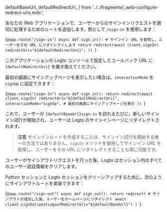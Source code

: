 
  defaultBaseUrl,
  defaultRedirectUri,
} from '../../fragments/_web-configure-redirect-uris.mdx';

あなたの Web アプリケーションで、ユーザーからのサインインリクエストを適切に処理するためのルートを追加します。例として `/sign-in` を使用します：

<CodeBlock language="python" title="flask.py">{`@app.route("/sign-in")
async def sign_in():
    # サインイン URL を取得し、ユーザーをその URL にリダイレクトします
    return redirect(await client.signIn(
        redirectUri="${defaultRedirectUri}",
    ))
`}</CodeBlock>

このアプリケーションの Logto コンソールで設定したコールバック URL に <code>{defaultRedirectUri}</code> を置き換えてください。

最初の画面にサインアップページを表示したい場合は、`interactionMode` を `signUp` に設定できます：

<CodeBlock language="python" title="flask.py">{`@app.route("/sign-in")
async def sign_in():
    return redirect(await client.signIn(
        redirectUri="${defaultRedirectUri}",
        interactionMode="signUp", # 最初の画面にサインアップページを表示
    ))
`}</CodeBlock>

これで、ユーザーが <code>{defaultBaseUrl}sign-in</code> を訪れるたびに、新しいサインイン試行が開始され、ユーザーは Logto のサインインページにリダイレクトされます。

> **注意**
> サインインルートを作成することは、サインイン試行を開始する唯一の方法ではありません。`signIn` メソッドを使用してサインイン URL を取得し、ユーザーをその URL にリダイレクトすることも常に可能です。

ユーザーがサインアウトリクエストを行った後、Logto はセッション内のすべてのユーザー認証情報をクリアします。

Python セッションと Logto セッションをクリーンアップするために、次のようにサインアウトルートを実装できます：

<CodeBlock language="python" title="flask.py">{`@app.route("/sign-out")
async def sign_out():
    return redirect(
        # サインアウトが成功した後、ユーザーをホームページにリダイレクト
        await client.signOut(postLogoutRedirectUri="${defaultBaseUrl}")
    )
`}</CodeBlock>

